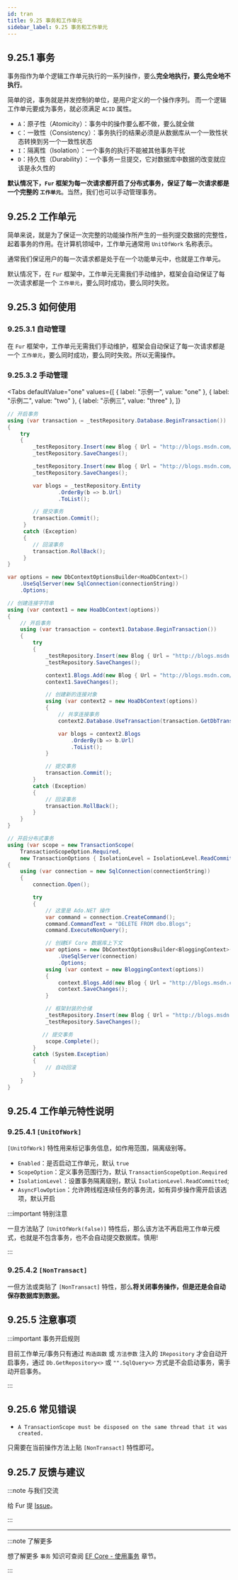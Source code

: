 ```yaml
---
id: tran
title: 9.25 事务和工作单元
sidebar_label: 9.25 事务和工作单元
---
```



## 9.25.1 事务

事务指作为单个逻辑工作单元执行的一系列操作，要么**完全地执行，要么完全地不执行**。

简单的说，事务就是并发控制的单位，是用户定义的一个操作序列。 而一个逻辑工作单元要成为事务，就必须满足 `ACID` 属性。

- `A`：原子性（Atomicity）：事务中的操作要么都不做，要么就全做
- `C`：一致性（Consistency）：事务执行的结果必须是从数据库从一个一致性状态转换到另一个一致性状态
- `I`：隔离性（Isolation）：一个事务的执行不能被其他事务干扰
- `D`：持久性（Durability）：一个事务一旦提交，它对数据库中数据的改变就应该是永久性的

**默认情况下，`Fur` 框架为每一次请求都开启了分布式事务，保证了每一次请求都是一个完整的 `工作单元`**。当然，我们也可以手动管理事务。

## 9.25.2 工作单元

简单来说，就是为了保证一次完整的功能操作所产生的一些列提交数据的完整性，起着事务的作用。在计算机领域中，工作单元通常用 `UnitOfWork` 名称表示。

通常我们保证用户的每一次请求都是处于在一个功能单元中，也就是工作单元。

默认情况下，在 `Fur` 框架中，工作单元无需我们手动维护，框架会自动保证了每一次请求都是一个 `工作单元`，要么同时成功，要么同时失败。

## 9.25.3 如何使用

### 9.25.3.1 自动管理

在 `Fur` 框架中，工作单元无需我们手动维护，框架会自动保证了每一次请求都是一个 `工作单元`，要么同时成功，要么同时失败。所以无需操作。

### 9.25.3.2 手动管理

<Tabs
  defaultValue="one"
  values={[
    { label: "示例一", value: "one" },
    { label: "示例二", value: "two" },
    { label: "示例三", value: "three" },
  ]}
>
  <TabItem value="one">


```cs
// 开启事务
using (var transaction = _testRepository.Database.BeginTransaction())
{
    try
    {
        _testRepository.Insert(new Blog { Url = "http://blogs.msdn.com/dotnet" });
        _testRepository.SaveChanges();

        _testRepository.Insert(new Blog { Url = "http://blogs.msdn.com/visualstudio" });
        _testRepository.SaveChanges();

        var blogs = _testRepository.Entity
                .OrderBy(b => b.Url)
                .ToList();

        // 提交事务
        transaction.Commit();
     }
     catch (Exception)
     {
        // 回滚事务
        transaction.RollBack();
     }
}
```

  </TabItem>
  <TabItem value="two">


```cs
var options = new DbContextOptionsBuilder<HoaDbContext>()
    .UseSqlServer(new SqlConnection(connectionString))
    .Options;

// 创建连接字符串
using (var context1 = new HoaDbContext(options))
{
    // 开启事务
    using (var transaction = context1.Database.BeginTransaction())
    {
        try
        {
            _testRepository.Insert(new Blog { Url = "http://blogs.msdn.com/dotnet" });
            _testRepository.SaveChanges();

            context1.Blogs.Add(new Blog { Url = "http://blogs.msdn.com/dotnet" });
            context1.SaveChanges();

            // 创建新的连接对象
            using (var context2 = new HoaDbContext(options))
            {
                // 共享连接事务
                context2.Database.UseTransaction(transaction.GetDbTransaction());

                var blogs = context2.Blogs
                    .OrderBy(b => b.Url)
                    .ToList();
            }

            // 提交事务
            transaction.Commit();
        }
        catch (Exception)
        {
            // 回滚事务
            transaction.RollBack();
        }
    }
}
```

  </TabItem>
  <TabItem value="three">


```cs
// 开启分布式事务
using (var scope = new TransactionScope(
    TransactionScopeOption.Required,
    new TransactionOptions { IsolationLevel = IsolationLevel.ReadCommitted }))
{
    using (var connection = new SqlConnection(connectionString))
    {
        connection.Open();

        try
        {
            // 这里是 Ado.NET 操作
            var command = connection.CreateCommand();
            command.CommandText = "DELETE FROM dbo.Blogs";
            command.ExecuteNonQuery();

            // 创建EF Core 数据库上下文
            var options = new DbContextOptionsBuilder<BloggingContext>()
                .UseSqlServer(connection)
                .Options;
            using (var context = new BloggingContext(options))
            {
                context.Blogs.Add(new Blog { Url = "http://blogs.msdn.com/dotnet" });
                context.SaveChanges();
            }

            // 框架封装的仓储
            _testRepository.Insert(new Blog { Url = "http://blogs.msdn.com/dotnet" });
            _testRepository.SaveChanges();

           // 提交事务
            scope.Complete();
        }
        catch (System.Exception)
        {
            // 自动回滚
        }
    }
}
```

  </TabItem>
</Tabs>


## 9.25.4 工作单元特性说明

### 9.25.4.1 `[UnitOfWork]`

`[UnitOfWork]` 特性用来标记事务信息，如作用范围，隔离级别等。

- `Enabled`：是否启动工作单元，默认 `true`
- `ScopeOption`：定义事务范围行为，默认 `TransactionScopeOption.Required`
- `IsolationLevel`：设置事务隔离级别，默认 `IsolationLevel.ReadCommitted`;
- `AsyncFlowOption`：允许跨线程连续任务的事务流，如有异步操作需开启该选项，默认开启

:::important 特别注意

一旦方法贴了 `[UnitOfWork(false)]` 特性后，那么该方法不再启用工作单元模式，也就是不包含事务，也不会自动提交数据库。慎用!

:::

### 9.25.4.2 `[NonTransact]`

一但方法或类贴了 `[NonTransact]` 特性，那么**将关闭事务操作，但是还是会自动保存数据库到数据。**

## 9.25.5 注意事项

:::important 事务开启规则

目前工作单元/事务只有通过 `构造函数` 或 `方法参数` 注入的 `IRepository` 才会自动开启事务，通过 `Db.GetRepository<>` 或 `"".SqlQuery<>` 方式是不会启动事务，需手动开启事务。

:::

## 9.25.6 常见错误

- `A TransactionScope must be disposed on the same thread that it was created.`

只需要在当前操作方法上贴 `[NonTransact]` 特性即可。

## 9.25.7 反馈与建议

:::note 与我们交流

给 Fur 提 [Issue](https://gitee.com/monksoul/Fur/issues/new?issue)。

:::

---

:::note 了解更多

想了解更多 `事务` 知识可查阅 [EF Core - 使用事务](https://docs.microsoft.com/zh-cn/ef/core/saving/transactions) 章节。

:::
